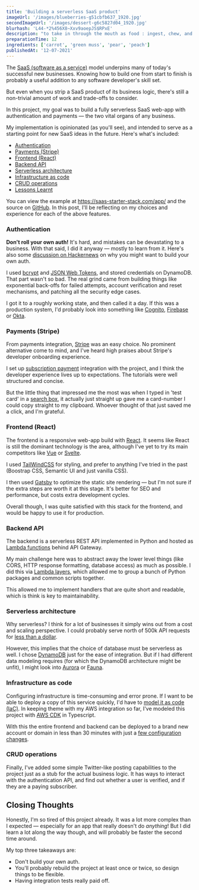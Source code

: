 ```yaml
---
title: 'Building a serverless SaaS product'
imageUrl: '/images/blueberries-g51cbfb637_1920.jpg'
secondImageUrl: '/images/dessert-g6c5827d04_1920.jpg'
blurhash: 'L44-*2%456X8~Xxv9aoepJS$RPxE'
description: "to take in through the mouth as food : ingest, chew, and swallow in turn"
preparationTime: 12
ingredients: ['carrot', 'green muss', 'pear', 'peach']
publishedAt: '12-07-2021'
---
```


The [SaaS (software as a service)](https://en.wikipedia.org/wiki/Software_as_a_service) model underpins many of today's successful new businesses. Knowing how to build one from start to finish is probably a useful addition to any software developer's skill set.

But even when you strip a SaaS product of its business logic, there's still a non-trivial amount of work and trade-offs to consider.

In this project, my goal was to build a fully serverless SaaS web-app with authentication and payments — the two vital organs of any business.

My implementation is opinionated (as you'll see), and intended to serve as a starting point for new SaaS ideas in the future. Here's what's included:

- [Authentication](#authentication)
- [Payments (Stripe)](#payments-stripe)
- [Frontend (React)](#frontend-react)
- [Backend API](#backend-api)
- [Serverless architecture](#serverless-architecture)
- [Infrastructure as code](#infrastructure-as-code)
- [CRUD operations](#crud-operations)
- [Lessons Learnt](#lessons-learnt)

You can view the example at https://saas-starter-stack.com/app/ and the source on [GitHub](https://github.com/pixegami/saas-starter). In this post, I'll be reflecting on my choices and experience for each of the above features.

### Authentication

**Don't roll your own auth!** It's hard, and mistakes can be devastating to a business. With that said, I did it anyway — mostly to learn from it. Here's also some [discussion on Hackernews](https://news.ycombinator.com/item?id=22001918) on why you might want to build your own auth.

I used [bcrypt](https://codahale.com/how-to-safely-store-a-password/) and [JSON Web Tokens](https://jwt.io/), and stored credentials on DynamoDB. That part wasn't so bad. The real grind came from building things like exponential back-offs for failed attempts, account verification and reset mechanisms, and patching all the security edge cases.

I got it to a roughly working state, and then called it a day. If this was a production system, I'd probably look into something like [Cognito](https://aws.amazon.com/cognito/), [Firebase](https://firebase.google.com/products/auth) or [Okta](https://www.okta.com/).

### Payments (Stripe)

From payments integration, [Stripe](https://stripe.com) was an easy choice. No prominent alternative come to mind, and I've heard high praises about Stripe's developer onboarding experience.

I set up [subscription payment](https://stripe.com/en-au/billing) integration with the project, and I think the developer experience lives up to expectations. The tutorials were well structured and concise.

But the little thing that impressed me the most was when I typed in 'test card' in a [search box](https://stripe.com/docs/testing), it actually just straight up gave me a card-number I could copy straight to my clipboard. Whoever thought of that just saved me a click, and I'm grateful.

### Frontend (React)

The frontend is a responsive web-app build with [React](https://reactjs.org/). It seems like React is still the dominant technology is the area, although I've yet to try its main competitors like [Vue](https://vuejs.org/) or [Svelte](https://svelte.dev/).

I used [TailWindCSS](https://tailwindcss.com/) for styling, and prefer to anything I've tried in the past (Boostrap CSS, Semantic UI and just vanilla CSS).

I then used [Gatsby](https://www.gatsbyjs.com/) to optimize the static site rendering — but I'm not sure if the extra steps are worth it at this stage. It's better for SEO and performance, but costs extra development cycles.

Overall though, I was quite satisfied with this stack for the frontend, and would be happy to use it for production.

### Backend API

The backend is a serverless REST API implemented in Python and hosted as [Lambda functions](https://aws.amazon.com/lambda/) behind API Gateway.

My main challenge here was to abstract away the lower level things (like CORS, HTTP response formatting, database access) as much as possible. I did this via [Lambda layers](https://docs.aws.amazon.com/lambda/latest/dg/configuration-layers.html), which allowed me to group a bunch of Python packages and common scripts together.

This allowed me to implement handlers that are quite short and readable, which is think is key to maintainability.

### Serverless architecture

Why serverless? I think for a lot of businesses it simply wins out from a cost and scaling perspective. I could probably serve north of 500k API requests for [less than a dollar](https://aws.amazon.com/lambda/pricing/).

However, this implies that the choice of database must be serverless as well. I chose [DynamoDB](https://aws.amazon.com/dynamodb/) just for the ease of integration. But if I had different data modeling requires (for which the DynamoDB architecture might be unfit), I might look into [Aurora](https://aws.amazon.com/rds/aurora/) or [Fauna](https://fauna.com/).

### Infrastructure as code

Configuring infrastructure is time-consuming and error prone. If I want to be able to deploy a copy of this service quickly, I'd have to [model it as code (IaC)](https://en.wikipedia.org/wiki/Infrastructure_as_code). In keeping theme with my AWS integration so far, I've modeled this project with [AWS CDK](https://docs.aws.amazon.com/cdk/latest/guide/home.html) in Typescript.

With this the entire frontend and backend can be deployed to a brand new account or domain in less than 30 minutes with just a [few configuration changes](https://github.com/pixegami/saas-starter/blob/master/saas-infrastructure/service.config.json).

### CRUD operations

Finally, I've added some simple Twitter-like posting capabilities to the project just as a stub for the actual business logic. It has ways to interact with the authentication API, and find out whether a user is verified, and if they are a paying subscriber.

## Closing Thoughts

Honestly, I'm so tired of this project already. It was a lot more complex than I expected — especially for an app that really doesn't do _anything_! But I did learn a lot along the way though, and will probably be faster the second time around.

My top three takeaways are:

- Don't build your own auth.
- You'll probably rebuild the project at least once or twice, so design things to be flexible.
- Having integration tests really paid off.
